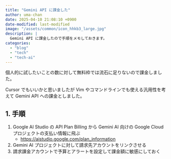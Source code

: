 ```yaml
---
title: "Gemini API に課金した"
author: uma-chan
date: 2025-04-10 21:08:10 +0900
date-modified: last-modified
image: "/assets/common/icon_hhkb3_large.jpg"
description: |
  Gemini API に課金したので手順をメモしておきます。
categories:
  - "blog"
  - "tech"
  - "tech-ai"
---
```


個人的に試したいことの数に対して無料枠では流石に足りないので課金しました。

Cursor でもいいかと思いましたが Vim やコマンドラインでも使える汎用性を考えて Gemini API への課金としました。

## 1. 手順

1. Google AI Studio の API Plan Billing から Gemini AI 向けの Google Cloud プロジェクトの支払い情報に飛ぶ
    - <https://aistudio.google.com/plan_information>
1. Gemini AI プロジェクトに対して請求先アカウントをリンクさせる
1. 請求課金アカウントで予算とアラートを設定して課金額に敏感にしておく
